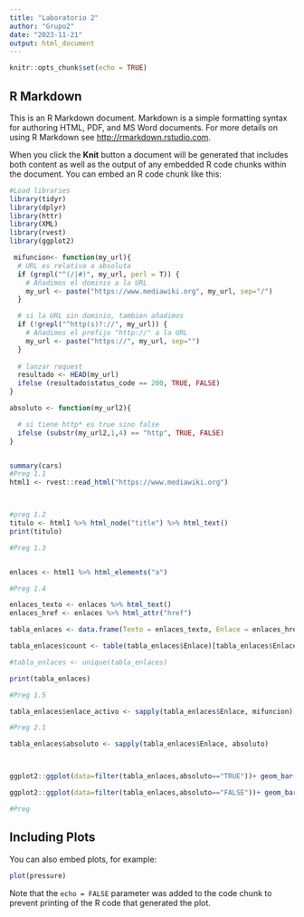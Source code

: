 ```yaml
---
title: "Laboratorio 2"
author: "Grupo2"
date: "2023-11-21"
output: html_document
---
```


```r
knitr::opts_chunk$set(echo = TRUE)
```

## R Markdown

This is an R Markdown document. Markdown is a simple formatting syntax for authoring HTML, PDF, and MS Word documents. For more details on using R Markdown see <http://rmarkdown.rstudio.com>.

When you click the **Knit** button a document will be generated that includes both content as well as the output of any embedded R code chunks within the document. You can embed an R code chunk like this:

```r
#Load libraries
library(tidyr)
library(dplyr)
library(httr)
library(XML)
library(rvest)
library(ggplot2)
```

```r
 mifuncion<- function(my_url){
  # URL es relativa a absoluta
  if (grepl("^(/|#)", my_url, perl = T)) {
    # Añadimos el dominio a la URL
    my_url <- paste("https://www.mediawiki.org", my_url, sep="/")
  }

  # si la URL sin dominio, tambien añadimos
  if (!grepl("^http(s)?://", my_url)) {
    # Añadimos el prefijo "http://" a la URL
    my_url <- paste("https://", my_url, sep="")
  }
  
  # lanzar request
  resultado <- HEAD(my_url)
  ifelse (resultado$status_code == 200, TRUE, FALSE)
}


```

```r
absoluto <- function(my_url2){

  # si tiene http* es true sino false
  ifelse (substr(my_url2,1,4) == "http", TRUE, FALSE)
}



```

```r
summary(cars)
#Preg 1.1
html1 <- rvest::read_html("https://www.mediawiki.org")



#preg 1.2
titulo <- html1 %>% html_node("title") %>% html_text()
print(titulo)

#Preg 1.3


enlaces <- html1 %>% html_elements("a")

#Preg 1.4

enlaces_texto <- enlaces %>% html_text()
enlaces_href <- enlaces %>% html_attr("href")

tabla_enlaces <- data.frame(Texto = enlaces_texto, Enlace = enlaces_href)

tabla_enlaces$count <- table(tabla_enlaces$Enlace)[tabla_enlaces$Enlace]

#tabla_enlaces <- unique(tabla_enlaces)

print(tabla_enlaces)

#Preg 1.5

tabla_enlaces$enlace_activo <- sapply(tabla_enlaces$Enlace, mifuncion)

#Preg 2.1

tabla_enlaces$absoluto <- sapply(tabla_enlaces$Enlace, absoluto)



ggplot2::ggplot(data=filter(tabla_enlaces,absoluto=="TRUE"))+ geom_bar(aes(x = Enlace))

ggplot2::ggplot(data=filter(tabla_enlaces,absoluto=="FALSE"))+ geom_bar(aes(x = Enlace))

#Preg

```   

## Including Plots

You can also embed plots, for example:

```r
plot(pressure)
```

Note that the `echo = FALSE` parameter was added to the code chunk to prevent printing of the R code that generated the plot.
